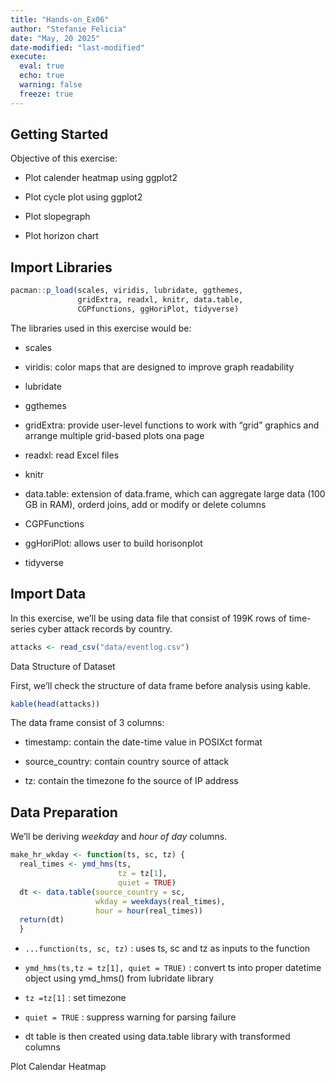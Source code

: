 ```yaml
---
title: "Hands-on_Ex06"
author: "Stefanie Felicia"
date: "May, 20 2025"
date-modified: "last-modified"
execute: 
  eval: true
  echo: true
  warning: false
  freeze: true
---
```


## Getting Started

Objective of this exercise:

-   Plot calender heatmap using ggplot2

-   Plot cycle plot using ggplot2

-   Plot slopegraph

-   Plot horizon chart

## Import Libraries

```r
pacman::p_load(scales, viridis, lubridate, ggthemes,
               gridExtra, readxl, knitr, data.table,
               CGPfunctions, ggHoriPlot, tidyverse)
```

The libraries used in this exercise would be:

-   scales

-   viridis: color maps that are designed to improve graph readability

-   lubridate

-   ggthemes

-   gridExtra: provide user-level functions to work with "grid" graphics and arrange multiple grid-based plots ona page

-   readxl: read Excel files

-   knitr

-   data.table: extension of data.frame, which can aggregate large data (100 GB in RAM), orderd joins, add or modify or delete columns

-   CGPFunctions

-   ggHoriPlot: allows user to build horisonplot

-   tidyverse

## Import Data

In this exercise, we'll be using data file that consist of 199K rows of time-series cyber attack records by country.

```r
attacks <- read_csv("data/eventlog.csv")
```

Data Structure of Dataset

First, we'll check the structure of data frame before analysis using kable.

```r
kable(head(attacks))
```

The data frame consist of 3 columns:

-   timestamp: contain the date-time value in POSIXct format

-   source_country: contain country source of attack

-   tz: contain the timezone fo the source of IP address

## Data Preparation

We'll be deriving *weekday* and *hour of day* columns.

```r
make_hr_wkday <- function(ts, sc, tz) {
  real_times <- ymd_hms(ts, 
                        tz = tz[1], 
                        quiet = TRUE)
  dt <- data.table(source_country = sc,
                   wkday = weekdays(real_times),
                   hour = hour(real_times))
  return(dt)
  }
```

::: {.callout-note}
-   `...function(ts, sc, tz)` : uses ts, sc and tz as inputs to the function

-   `ymd_hms(ts,tz = tz[1], quiet = TRUE)` : convert ts into proper datetime object using ymd_hms() from lubridate library

-   `tz =tz[1]` : set timezone

-   `quiet = TRUE` : suppress warning for parsing failure

-   dt table is then created using data.table library with transformed columns
:::

Plot Calendar Heatmap
